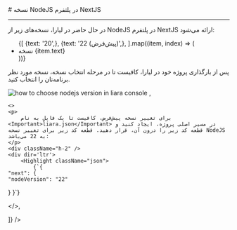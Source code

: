 

<Layout>
<Head>
<title>مستندات تغییر نسخه NodeJS در NextJS - لیارا</title>
<meta property="og:title" content="مستندات خدمات رایانش ابری لیارا" />
<meta property="og:description" content="مستندات مربوط به تغییر نسخه NodeJS در پلتفرم NextJS در لیارا"  />
<meta property="og:image" content="https://media.liara.ir/logos/liara-poster.jpg" />
</Head>
# نسخه NodeJS در پلتفرم NextJS
<hr className="mb-2" />

در حال حاضر در لیارا، نسخه‌های زیر از NodeJS در پلتفرم NextJS ارائه می‌شود:

<div className="h-4" />
<ul className="pr-4">
  {[
    {text: '20',},
    {text: '22 (پیش‌فرض)',},
  ].map((item, index) => (
    <li
      key={index}
      style={{
        textDecorationColor: "#9ca3af"
      }}
    >
        نسخه {item.text}
    </li>
  ))}
</ul>

<Section id="change-default-version" title="تغییر نسخه پیش‌فرض" />
<Tabs 
    tabs={["Liara Console", "Liara CLI"]} 
    content={[
    <>
    <p>پس از بارگذاری پروژه خود در لیارا، کافیست تا در مرحله انتخاب نسخه، نسخه مورد نظر برنامه‌تان را انتخاب کنید.</p>
    <img src="https://media.liara.ir/docs/change-nodejs-version-of-nextjs.png" alt="how to choose nodejs version in liara console" />
    </>,

    <>
    <p>
        برای تغییر نسخه پیش‌فرض، کافیست تا یک فایل به نام <Important>liara.json</Important> در مسیر اصلی پروژه، ایجاد کنید و قطعه کد زیر را درون آن، قرار دهید. قطعه کد زیر برای تغییر نسخه NodeJS به 22 می‌باشد:
    </p>
    <div className="h-2" />
    <div dir='ltr'>
        <Highlight className="json">
            {`{
    "next": {
    "nodeVersion": "22"
  }
}`}
        </Highlight>
    </div>
    <div className="h-2" />
    </>,

]} 
/>

</Layout>